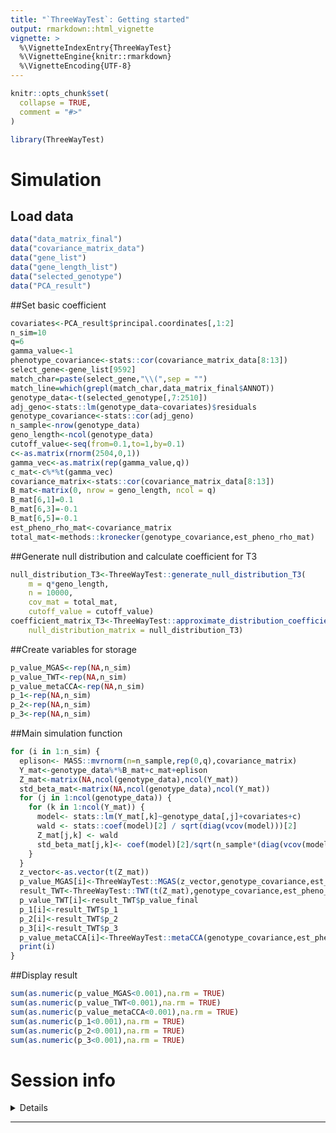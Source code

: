 ```yaml
---
title: "`ThreeWayTest`: Getting started"
output: rmarkdown::html_vignette
vignette: >
  %\VignetteIndexEntry{ThreeWayTest}
  %\VignetteEngine{knitr::rmarkdown}
  %\VignetteEncoding{UTF-8}
---
```


```r
knitr::opts_chunk$set(
  collapse = TRUE,
  comment = "#>"
)
```


```r
library(ThreeWayTest)
```

# Simulation

## Load data

```r
data("data_matrix_final") 
data("covariance_matrix_data")
data("gene_list")
data("gene_length_list") 
data("selected_genotype")
data("PCA_result") 
```


##Set basic coefficient

```r
covariates<-PCA_result$principal.coordinates[,1:2]
n_sim=10
q=6
gamma_value<-1
phenotype_covariance<-stats::cor(covariance_matrix_data[8:13])
select_gene<-gene_list[9592]
match_char=paste(select_gene,"\\(",sep = "")
match_line=which(grepl(match_char,data_matrix_final$ANNOT))
genotype_data<-t(selected_genotype[,7:2510])
adj_geno<-stats::lm(genotype_data~covariates)$residuals
genotype_covariance<-stats::cor(adj_geno)
n_sample<-nrow(genotype_data)
geno_length<-ncol(genotype_data)
cutoff_value<-seq(from=0.1,to=1,by=0.1)
c<-as.matrix(rnorm(2504,0,1))
gamma_vec<-as.matrix(rep(gamma_value,q))
c_mat<-c%*%t(gamma_vec)
covariance_matrix<-stats::cor(covariance_matrix_data[8:13])
B_mat<-matrix(0, nrow = geno_length, ncol = q)
B_mat[6,1]=0.1
B_mat[6,3]=-0.1
B_mat[6,5]=-0.1
est_pheno_rho_mat<-covariance_matrix
total_mat<-methods::kronecker(genotype_covariance,est_pheno_rho_mat)
```


##Generate null distribution and calculate coefficient for T3

```r
null_distribution_T3<-ThreeWayTest::generate_null_distribution_T3(
    m = q*geno_length,
    n = 10000,
    cov_mat = total_mat,
    cutoff_value = cutoff_value)
coefficient_matrix_T3<-ThreeWayTest::approximate_distribution_coefficient_estimate_T3(
    null_distribution_matrix = null_distribution_T3)
```


##Create variables  for storage

```r
p_value_MGAS<-rep(NA,n_sim)
p_value_TWT<-rep(NA,n_sim)
p_value_metaCCA<-rep(NA,n_sim)
p_1<-rep(NA,n_sim)
p_2<-rep(NA,n_sim)
p_3<-rep(NA,n_sim)
```


##Main simulation function

```r
for (i in 1:n_sim) {
  eplison<- MASS::mvrnorm(n=n_sample,rep(0,q),covariance_matrix)
  Y_mat<-genotype_data%*%B_mat+c_mat+eplison
  Z_mat<-matrix(NA,ncol(genotype_data),ncol(Y_mat))
  std_beta_mat<-matrix(NA,ncol(genotype_data),ncol(Y_mat))
  for (j in 1:ncol(genotype_data)) {
    for (k in 1:ncol(Y_mat)) {
      model<- stats::lm(Y_mat[,k]~genotype_data[,j]+covariates+c)
      wald <- stats::coef(model)[2] / sqrt(diag(vcov(model)))[2]
      Z_mat[j,k] <- wald
      std_beta_mat[j,k]<- coef(model)[2]/sqrt(n_sample*(diag(vcov(model))[2]))
    }
  }
  z_vector<-as.vector(t(Z_mat))
  p_value_MGAS[i]<-ThreeWayTest::MGAS(z_vector,genotype_covariance,est_pheno_rho_mat)
  result_TWT<-ThreeWayTest::TWT(t(Z_mat),genotype_covariance,est_pheno_rho_mat,cutoff_value,coefficient_matrix_T3)
  p_value_TWT[i]<-result_TWT$p_value_final
  p_1[i]<-result_TWT$p_1
  p_2[i]<-result_TWT$p_2
  p_3[i]<-result_TWT$p_3
  p_value_metaCCA[i]<-ThreeWayTest::metaCCA(genotype_covariance,est_pheno_rho_mat,std_beta_mat,n_sample)
  print(i)
}
```

##Display result

```r
sum(as.numeric(p_value_MGAS<0.001),na.rm = TRUE)
sum(as.numeric(p_value_TWT<0.001),na.rm = TRUE)
sum(as.numeric(p_value_metaCCA<0.001),na.rm = TRUE)
sum(as.numeric(p_1<0.001),na.rm = TRUE)
sum(as.numeric(p_2<0.001),na.rm = TRUE)
sum(as.numeric(p_3<0.001),na.rm = TRUE)
```

# Session info

<details>
```r
utils::sessionInfo()
```
</details>
<hr>